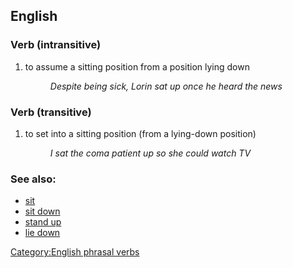 == English ==
=== Verb (intransitive) ===

# to assume a sitting position from a position lying down
#: ''Despite being sick, Lorin sat up once he heard the news''

=== Verb (transitive) ===

# to set into a sitting position (from a lying-down position)
#: ''I sat the coma patient up so she could watch TV''


=== See also: ===
* [[sit]]
* [[sit down]]
* [[stand up]]
* [[lie down]]

[[Category:English phrasal verbs]]
